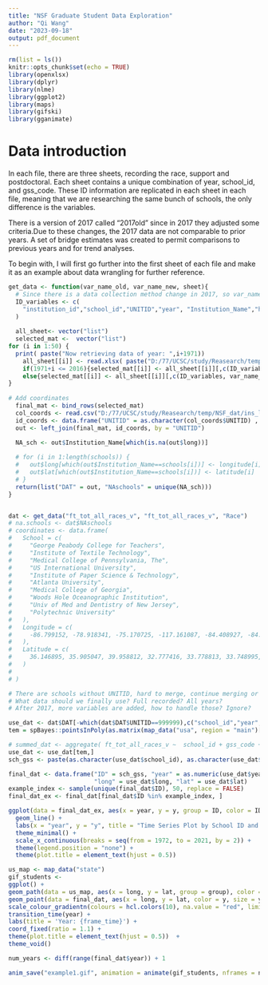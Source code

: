 ```yaml
---
title: "NSF Graduate Student Data Exploration"
author: "Qi Wang"
date: "2023-09-18"
output: pdf_document
---
```


```r
rm(list = ls())
knitr::opts_chunk$set(echo = TRUE)
library(openxlsx)
library(dplyr)
library(nlme)
library(ggplot2)
library(maps)
library(gifski)
library(gganimate)
```

# Data introduction

In each file, there are three sheets, recording the race, support and postdoctoral. Each sheet contains a unique combination of year, school_id, and gss_code. These ID information are replicated in each sheet in each file, meaning that we are researching the same bunch of schools, the only difference is the variables. 

There is a version of 2017 called "2017old" since in 2017 they adjusted some criteria.Due to these changes, the 2017 data are not comparable to prior years. A set of bridge estimates was created to permit comparisons to previous years and for trend analyses.

To begin with, I will first go further into the first sheet of each file and make it as an example about data wrangling for further reference.

```r
get_data <- function(var_name_old, var_name_new, sheet){
  # Since there is a data collection method change in 2017, so var_name_old should be the previous variable name, and the var_name_new should be the name after 2017. There is a sheet recording the equivalent names for them.
  ID_variables <- c(
    "institution_id","school_id","UNITID","year", "Institution_Name","hdg_inst","toc_code", "institution_state", "hbcu_flag","land_grant_flag","carnegie_code_1994","carnegie_code_2005","carnegie_code_2010","carnegie_code_2015","full_school_name","school_name","school_zip","school_type_code","gss_code","hdg_code"
  )
  
  all_sheet<- vector("list")
  selected_mat <-  vector("list")
for (i in 1:50) {
  print( paste("Now retrieving data of year: ",i+1971))
    all_sheet[[i]] <- read.xlsx( paste("D:/77/UCSC/study/Reasearch/temp/NSF_dat/NSF_grad/gss",1971+i,"_Code.xlsx", sep = ""), sheet = sheet)
    if(1971+i <= 2016){selected_mat[[i]] <- all_sheet[[i]][,c(ID_variables, var_name_old)]}
    else{selected_mat[[i]] <- all_sheet[[i]][,c(ID_variables, var_name_new)]}
}
  
# Add coordinates
  final_mat <- bind_rows(selected_mat)
  col_coords <- read.csv("D:/77/UCSC/study/Reasearch/temp/NSF_dat/ins_loc.csv", header = TRUE)
  id_coords <- data.frame("UNITID" = as.character(col_coords$UNITID) , "long" = as.numeric(col_coords$LONGITUDE), "lat" = as.numeric(col_coords$LATITUDE))
  out <- left_join(final_mat, id_coords, by = "UNITID")
  
  NA_sch <- out$Institution_Name[which(is.na(out$long))]

  # for (i in 1:length(schools)) {
  #   out$long[which(out$Institution_Name==schools[i])] <- longitude[i]
  #   out$lat[which(out$Institution_Name==schools[i])] <- latitude[i]
  # }
  return(list("DAT" = out, "NAschools" = unique(NA_sch)))
}


dat <- get_data("ft_tot_all_races_v", "ft_tot_all_races_v", "Race")
# na.schools <- dat$NAschools
# coordinates <- data.frame(
#   School = c(
#     "George Peabody College for Teachers",
#     "Institute of Textile Technology",
#     "Medical College of Pennsylvania, The",
#     "US International University",
#     "Institute of Paper Science & Technology",
#     "Atlanta University",
#     "Medical College of Georgia",
#     "Woods Hole Oceanographic Institution",
#     "Univ of Med and Dentistry of New Jersey",
#     "Polytechnic University"
#   ),
#   Longitude = c(
#     -86.799152, -78.918341, -75.170725, -117.161087, -84.408927, -84.381822, -82.331129, -70.645207, -74.176053, -73.986827
#   ),
#   Latitude = c(
#     36.146895, 35.905047, 39.958812, 32.777416, 33.778813, 33.748995, 33.474349, 41.527565, 40.730610, 40.694185
#   )
# 
# )

# There are schools without UNITID, hard to merge, continue merging or omit them?
# What data should we finally use? Full recorded? All years?
# After 2017, more variables are added, how to handle those? Ignore?
```

```r
use_dat <- dat$DAT[-which(dat$DAT$UNITID==999999),c("school_id","year","gss_code","ft_tot_all_races_v","long","lat")]
tem = spBayes::pointsInPoly(as.matrix(map_data("usa", region = "main")[,1:2]),cbind(use_dat$long, use_dat$lat))

# summed_dat <- aggregate( ft_tot_all_races_v ~  school_id + gss_code + year, data = use_dat, FUN = function(x) sum(x, na.rm = TRUE))
use_dat <- use_dat[tem,]
sch_gss <- paste(as.character(use_dat$school_id), as.character(use_dat$gss_code))[tem]

final_dat <- data.frame("ID" = sch_gss, "year" = as.numeric(use_dat$year), "y" = as.numeric(use_dat$ft_tot_all_races_v),
                        "long" = use_dat$long, "lat" = use_dat$lat)
example_index <- sample(unique(final_dat$ID), 50, replace = FALSE)
final_dat_ex <- final_dat[final_dat$ID %in% example_index, ]
```


```r
ggplot(data = final_dat_ex, aes(x = year, y = y, group = ID, color = ID)) +
  geom_line() +
  labs(x = "year", y = "y", title = "Time Series Plot by School ID and GSS Code") +
  theme_minimal() + 
  scale_x_continuous(breaks = seq(from = 1972, to = 2021, by = 2)) + 
  theme(legend.position = "none") +
  theme(plot.title = element_text(hjust = 0.5))  
```

```r
us_map <- map_data("state")
gif_students <-
ggplot() +
geom_path(data = us_map, aes(x = long, y = lat, group = group), color = "red") +
geom_point(data = final_dat, aes(x = long, y = lat, color = y, size = y, group = year)) + 
scale_colour_gradientn(colours = hcl.colors(10), na.value = "red", limits = c(0, quantile(final_dat$y, 0.975))) +
transition_time(year) +  
labs(title = 'Year: {frame_time}') +
coord_fixed(ratio = 1.1) + 
theme(plot.title = element_text(hjust = 0.5))  +
theme_void()

num_years <- diff(range(final_dat$year)) + 1

anim_save("example1.gif", animation = animate(gif_students, nframes = num_years, fps = 2, width = 1500, height = 900), path = here::here())

```





